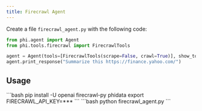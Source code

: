 ```yaml
---
title: Firecrawl Agent
---
```


Create a file `firecrawl_agent.py` with the following code:

```python firecrawl_agent.py
from phi.agent import Agent
from phi.tools.firecrawl import FirecrawlTools

agent = Agent(tools=[FirecrawlTools(scrape=False, crawl=True)], show_tool_calls=True, markdown=True)
agent.print_response("Summarize this https://finance.yahoo.com/")
```

## Usage

<Steps>
  <Snippet file="create-venv-step.mdx" />

  <Step title="Install libraries">
    ```bash
    pip install -U openai firecrawl-py phidata
    export FIRECRAWL_API_KEY=***
    ```
  </Step>

  <Step title="Run the agent">
    ```bash
    python firecrawl_agent.py
    ```
  </Step>

</Steps>
